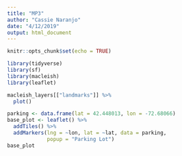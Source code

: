 ```yaml
---
title: "MP3"
author: "Cassie Naranjo"
date: "4/12/2019"
output: html_document
---
```


```r
knitr::opts_chunk$set(echo = TRUE)
```
```r
library(tidyverse)
library(sf)
library(macleish)
library(leaflet)
```

```r
macleish_layers[["landmarks"]] %>%
  plot()
```

```r
parking <- data.frame(lat = 42.448013, lon = -72.68066)
base_plot <- leaflet() %>%
  addTiles() %>%
  addMarkers(lng = ~lon, lat = ~lat, data = parking,
             popup = "Parking Lot")
base_plot
```